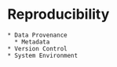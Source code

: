 # Reproducibility
    * Data Provenance
      * Metadata
    * Version Control
    * System Environment
